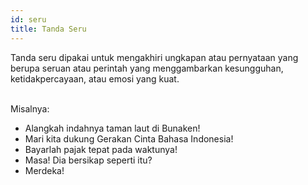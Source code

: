 ```yaml
---
id: seru
title: Tanda Seru
---
```


<div style={{ padding: '20px', color: 'black', backgroundColor: '#dbfaf4' }}>
Tanda seru dipakai untuk mengakhiri ungkapan atau pernyataan yang berupa seruan atau perintah yang menggambarkan kesungguhan, ketidakpercayaan, atau emosi yang kuat.
</div>
<br />

Misalnya:

- Alangkah indahnya taman laut di Bunaken!
- Mari kita dukung Gerakan Cinta Bahasa Indonesia!
- Bayarlah pajak tepat pada waktunya!
- Masa! Dia bersikap seperti itu?
- Merdeka!
